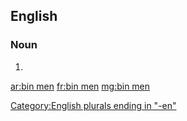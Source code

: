 ==English==

===Noun===
{{head|en|noun plural form|head=[[bin]] [[man|men]]}}

# {{plural of|bin man|lang=en}}

[[Category:English plurals ending in "-en"]]

[[ar:bin men]]
[[fr:bin men]]
[[mg:bin men]]